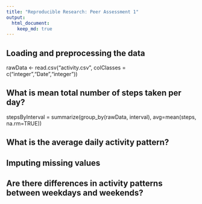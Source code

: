 ```yaml
---
title: "Reproducible Research: Peer Assessment 1"
output: 
  html_document:
    keep_md: true
---
```



## Loading and preprocessing the data
rawData <- read.csv("activity.csv", colClasses = c("integer","Date","integer"))


## What is mean total number of steps taken per day?
stepsByInterval = summarize(group_by(rawData, interval), avg=mean(steps, na.rm=TRUE))



## What is the average daily activity pattern?



## Imputing missing values



## Are there differences in activity patterns between weekdays and weekends?

